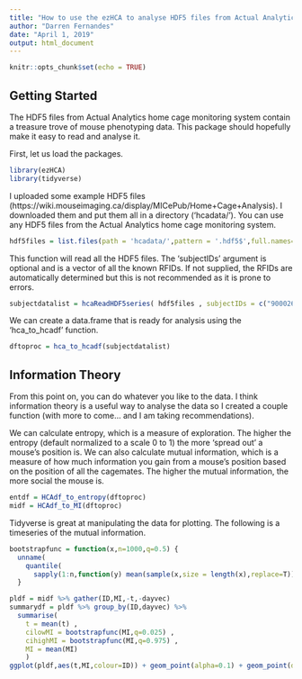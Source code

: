 ```yaml
---
title: "How to use the ezHCA to analyse HDF5 files from Actual Analytics"
author: "Darren Fernandes"
date: "April 1, 2019"
output: html_document
---
```


```r
knitr::opts_chunk$set(echo = TRUE)
```

## Getting Started

The HDF5 files from Actual Analytics home cage monitoring system contain a treasure trove of mouse phenotyping data. This package should hopefully make it easy to read and analyse it.

First, let us load the packages. 
```r
library(ezHCA)
library(tidyverse)
```

I uploaded some example HDF5 files (https://wiki.mouseimaging.ca/display/MICePub/Home+Cage+Analysis). I downloaded them and put them all in a directory ('hcadata/'). You can use any HDF5 files from the Actual Analytics home cage monitoring system.

```r
hdf5files = list.files(path = 'hcadata/',pattern = '.hdf5$',full.names=T)
```

This function will read all the HDF5 files. The 'subjectIDs' argument is optional and is a vector of all the known RFIDs. If not supplied, the RFIDs are automatically determined but this is not recommended as it is prone to errors.

```r
subjectdatalist = hcaReadHDF5series( hdf5files , subjectIDs = c("900026000623623", "900026000623624", "900026000623653","900026000623654") )
```

We can create a data.frame that is ready for analysis using the 'hca_to_hcadf' function.
```r
dftoproc = hca_to_hcadf(subjectdatalist)
```

## Information Theory
From this point on, you can do whatever you like to the data. I think information theory is a useful way to analyse the data so I created a couple function (with more to come... and I am taking recommendations).

We can calculate entropy, which is a measure of exploration. The higher the entropy (default normalized to a scale 0 to 1) the more 'spread out' a mouse's position is. We can also calculate mutual information, which is a measure of how much information you gain from a mouse's position based on the position of all the cagemates. The higher the mutual information, the more social the mouse is. 

```r
entdf = HCAdf_to_entropy(dftoproc)
midf = HCAdf_to_MI(dftoproc)
```

Tidyverse is great at manipulating the data for plotting. The following is a timeseries of the mutual information.

```r

bootstrapfunc = function(x,n=1000,q=0.5) { 
  unname(
    quantile(
      sapply(1:n,function(y) mean(sample(x,size = length(x),replace=T))) , q))
  }

pldf = midf %>% gather(ID,MI,-t,-dayvec)
summarydf = pldf %>% group_by(ID,dayvec) %>% 
  summarise(
    t = mean(t) , 
    cilowMI = bootstrapfunc(MI,q=0.025) ,
    cihighMI = bootstrapfunc(MI,q=0.975) ,
    MI = mean(MI)
    )
ggplot(pldf,aes(t,MI,colour=ID)) + geom_point(alpha=0.1) + geom_point(data = summarydf) + geom_line(data = summarydf) + geom_errorbar(data = summarydf, aes(ymin = cilowMI , ymax = cihighMI),width=0.2) + ylab('Mutual Information (normalised to total entropy)')

```



